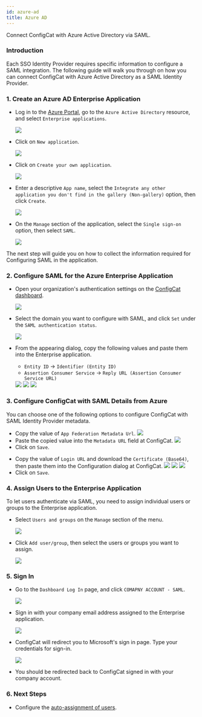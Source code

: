 ```yaml
---
id: azure-ad
title: Azure AD
---
```



Connect ConfigCat with Azure Active Directory via SAML.

### Introduction
Each SSO Identity Provider requires specific information to configure a SAML integration. The following guide will walk you through on how you can connect ConfigCat with Azure Active Directory as a SAML Identity Provider.

### 1. Create an Azure AD Enterprise Application

- Log in to the <a href="https://portal.azure.com/" target="_blank">Azure Portal</a>, go to the `Azure Active Directory` resource, and select `Enterprise applications`.

  <img class="saml-tutorial-img" src="/static/assets/saml/azure-ad/eapplications.png" />

- Click on `New application`.

  <img class="saml-tutorial-img" src="/static/assets/saml/azure-ad/new_app.png" />

- Click on `Create your own application`.

  <img class="saml-tutorial-img" src="/static/assets/saml/azure-ad/create_app.png" />

- Enter a descriptive `App name`, select the `Integrate any other application you don't find in the gallery (Non-gallery)` option, then click `Create`.

  <img class="saml-tutorial-img" src="/static/assets/saml/azure-ad/app_name.png" />

- On the `Manage` section of the application, select the `Single sign-on` option, then select `SAML`.

  <img class="saml-tutorial-img" src="/static/assets/saml/azure-ad/enable_saml.png" />

The next step will guide you on how to collect the information required for Configuring SAML in the application.

### 2. Configure SAML for the Azure Enterprise Application
- Open your organization's authentication settings on the <a href="https://app.configcat.com/organization/authentication" target="_blank">ConfigCat dashboard</a>.

  <img class="saml-tutorial-img" src="/static/assets/saml/dashboard/authentication.png" />

- Select the domain you want to configure with SAML, and click `Set` under the `SAML authentication status`.

  <img class="saml-tutorial-img" src="/static/assets/saml/dashboard/domains.png" />

- From the appearing dialog, copy the following values and paste them into the Enterprise application.
    - `Entity ID` -> `Identifier (Entity ID)`
    - `Assertion Consumer Service` -> `Reply URL (Assertion Consumer Service URL)`

    <img class="saml-tutorial-img" src="/static/assets/saml/dashboard/saml_config.png" />

    <img class="saml-tutorial-img" src="/static/assets/saml/azure-ad/saml_urls.png" />

    <img class="saml-tutorial-img" src="/static/assets/saml/azure-ad/ad_urls.png" />

### 3. Configure ConfigCat with SAML Details from Azure

You can choose one of the following options to configure ConfigCat with SAML Identity Provider metadata.

<Tabs>
  <TabItem value="metadataUrl" label="Metadata URL" default>
    <ul>
      <li>
        Copy the value of <code>App Federation Metadata Url</code>.
        <img class="saml-tutorial-img" src="/static/assets/saml/azure-ad/metadata_url.png" />
      </li>
      <li>
        Paste the copied value into the <code>Metadata URL</code> field at ConfigCat.
        <img class="saml-tutorial-img" src="/static/assets/saml/azure-ad/cc_metadata.png" />
      </li>
      <li>
        Click on <code>Save</code>.
      </li>
    </ul>
  </TabItem>
  <TabItem value="manual" label="Manual Configuration">
    <ul>
      <li>
        Copy the value of <code>Login URL</code> and download the <code>Certificate (Base64)</code>, then paste them into the Configuration dialog at ConfigCat.
        <img class="saml-tutorial-img" src="/static/assets/saml/azure-ad/metadata_logon.png" />
        <img class="saml-tutorial-img" src="/static/assets/saml/azure-ad/metadata_cert.png" />
        <img class="saml-tutorial-img" src="/static/assets/saml/azure-ad/cc_manual.png" />
      </li>
      <li>
        Click on <code>Save</code>.
      </li>
    </ul>
  </TabItem>
</Tabs>

### 4. Assign Users to the Enterprise Application

To let users authenticate via SAML, you need to assign individual users or groups to the Enterprise application.

- Select `Users and groups` on the `Manage` section of the menu.

  <img class="saml-tutorial-img" src="/static/assets/saml/azure-ad/users_groups.png" />

- Click `Add user/group`, then select the users or groups you want to assign.

  <img class="saml-tutorial-img" src="/static/assets/saml/azure-ad/add_users.png" />

### 5. Sign In
- Go to the `Dashboard Log In` page, and click `COMAPNY ACCOUNT - SAML`.
  
  <img class="saml-tutorial-img" src="/static/assets/saml/dashboard/saml_login.png" />

- Sign in with your company email address assigned to the Enterprise application.

  <img class="saml-tutorial-img" src="/static/assets/saml/dashboard/company_email.png" />

- ConfigCat will redirect you to Microsoft's sign in page. Type your credentials for sign-in.

  <img class="saml-tutorial-img" src="/static/assets/saml/azure-ad/login.png" />

- You should be redirected back to ConfigCat signed in with your company account.

### 6. Next Steps

- Configure the [auto-assignment of users](../../auto-assign-users).